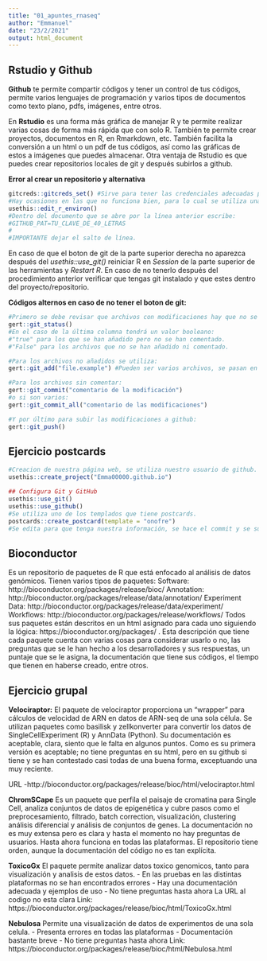 ```yaml
---
title: "01_apuntes_rnaseq"
author: "Emmanuel"
date: "23/2/2021"
output: html_document
---
```

## Rstudio y Github
**Github** te permite compartir códigos y tener un control de tus códigos, permite varios lenguajes de programación y varios tipos de documentos como texto plano, pdfs, imágenes, entre otros.

En **Rstudio** es una forma más gráfica de manejar R y te permite realizar varias cosas de forma más rápida que con solo R. También te permite crear proyectos, documentos en R, en Rmarkdown, etc. También facilita la conversión a un html o un pdf de tus códigos, así como las gráficas de estos a imágenes que puedes almacenar. Otra ventaja de Rstudio es que puedes crear repositorios locales de git y después subirlos a github.

**Error al crear un repositorio y alternativa**
```r
gitcreds::gitcreds_set() #Sirve para tener las credenciales adecuadas para manejar git.
#Hay ocasiones en las que no funciona bien, para lo cual se utiliza una forma no recomendada
usethis::edit_r_environ()
#Dentro del documento que se abre por la línea anterior escribe: 
#GITHUB_PAT=TU_CLAVE_DE_40_LETRAS
#
#IMPORTANTE dejar el salto de línea.
```

En caso de que el boton de git de la parte superior derecha no aparezca después del *usethis::use_git()* reiniciar R en *Session* de la parte superior de las herramientas y *Restart R*. En caso de no tenerlo después del procedimiento anterior verificar que tengas git instalado y que estes dentro del proyecto/repositorio.

**Códigos alternos en caso de no tener el boton de git:**
```r
#Primero se debe revisar que archivos con modificaciones hay que no se han subido a github.
gert::git_status()
#En el caso de la última columna tendrá un valor booleano: 
#"true" para los que se han añadido pero no se han comentado.
#"False" para los archivos que no se han añadido ni comentado.

#Para los archivos no añadidos se utiliza:
gert::git_add("file.example") #Pueden ser varios archivos, se pasan en un vector con sus nombres.

#Para los archivos sin comentar:
gert::git_commit("comentario de la modificación")
#o si son varios:
gert::git_commit_all("comentario de las modificaciones")

#Y por último para subir las modificaciones a github:
gert::git_push()
```


## Ejercicio postcards
```r
#Creacion de nuestra página web, se utiliza nuestro usuario de github.
usethis::create_project("Emma00000.github.io")

## Configura Git y GitHub
usethis::use_git()
usethis::use_github()
#Se utiliza uno de los templados que tiene postcards.
postcards::create_postcard(template = "onofre")
#Se edita para que tenga nuestra información, se hace el commit y se sube a github.
```

## Bioconductor
Es un repositorio de paquetes de R que está enfocado al análisis de datos genómicos. Tienen varios tipos de paquetes:
    Software: http://bioconductor.org/packages/release/bioc/
    Annotation: http://bioconductor.org/packages/release/data/annotation/
    Experiment Data: http://bioconductor.org/packages/release/data/experiment/
    Workflows: http://bioconductor.org/packages/release/workflows/
Todos sus paquetes están descritos en un html asignado para cada uno siguiendo la lógica: https://bioconductor.org/packages/<pkg_name> . Esta descripción que tiene cada paquete cuenta con varias cosas para considerar usarlo o no, las preguntas que se le han hecho a los desarrolladores y sus respuestas, un puntaje que se le asigna, la documentación que tiene sus códigos, el tiempo que tienen en haberse creado, entre otros.

## Ejercicio grupal

**Velociraptor:**
El paquete de velociraptor proporciona un “wrapper” para cálculos de velocidad de ARN en datos de ARN-seq de una sola célula. Se utilizan paquetes como basilisk y zellkonverter para convertir los datos de SingleCellExperiment (R) y AnnData (Python). Su documentación es aceptable, clara, siento que le falta en algunos puntos. Como es su primera versión es aceptable; no tiene preguntas en su html, pero en su github si tiene y se han contestado casi todas de una buena forma, exceptuando una muy reciente.

URL
-http://bioconductor.org/packages/release/bioc/html/velociraptor.html

**ChromSCape**
Es un paquete que perfila el paisaje de cromatina para Single Cell, analiza conjuntos de datos de epigenética y cubre pasos como el preprocesamiento, filtrado, batch correction, visualización, clustering análisis diferencial y análisis de conjuntos de genes. 
La documentación no es muy extensa pero es clara y hasta el momento no hay preguntas de usuarios. Hasta ahora funciona en todas las plataformas.
El repositorio tiene orden, aunque la documentación del código no es tan explícita.

**ToxicoGx**
El paquete permite analizar datos toxico genomicos, tanto para visualización y analisis de estos datos. 
- En las pruebas en las distintas plataformas no se han encontrados errores
- Hay una documentación adecuada y ejemplos de uso
- No tiene preguntas hasta ahora
La URL al codigo no esta clara
Link: https://bioconductor.org/packages/release/bioc/html/ToxicoGx.html

**Nebulosa**
Permite una visualización de datos de experimentos de una sola celula.
- Presenta errores en todas las plataformas
- Documentación bastante breve
- No tiene preguntas hasta ahora
Link: https://bioconductor.org/packages/release/bioc/html/Nebulosa.html

